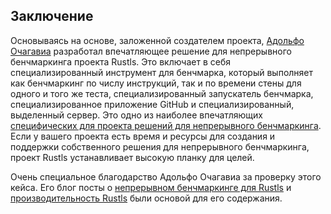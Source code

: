 ## Заключение
Основываясь на основе, заложенной создателем проекта, [Адольфо Очагавиа][aochagavia] разработал впечатляющее решение для непрерывного бенчмаркинга проекта Rustls. Это включает в себя специализированный инструмент для бенчмарка, который выполняет как бенчмаркинг по числу инструкций, так и по времени стены для одного и того же теста, специализированный запускатель бенчмарка, специализированное приложение GitHub и специализированный, выделенный сервер. Это одно из наиболее впечатляющих [специфических для проекта решений для непрерывного бенчмаркинга][prior art]. Если у вашего проекта есть время и ресурсы для создания и поддержки собственного решения для непрерывного бенчмаркинга, проект Rustls устанавливает высокую планку для целей.

Очень специальное благодарство Адольфо Очагавиа за проверку этого кейса. Его блог посты о [непрерывном бенчмаркинге для Rustls][Continuous benchmarking for rustls] и [производительность Rustls][rustls performance] были основой для его содержания.

[aochagavia]: https://github.com/aochagavia
[prior art]: /docs/ru/reference/prior-art/#project-specific
[Continuous benchmarking for rustls]: https://ochagavia.nl/blog/continuous-benchmarking-for-rustls/
[rustls performance]: https://www.memorysafety.org/blog/rustls-performance/